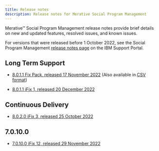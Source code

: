 ```yaml
---
title: Release notes
description: Release notes for Merative Social Program Management
---
```


Merative™ Social Program Management release notes provide brief details on new and updated features, resolved issues, and known issues.

For versions that were released before 1 October 2022, see the Social Program Management [release notes page](https://www.ibm.com/support/pages/node/713035) on the IBM Support Portal.

## Long Term Support

* [8.0.1.1 Fix Pack, released 17 November 2022](/pdf/releasenotes/spm-release-notes-8011.pdf) (Also available in [CSV format](/csv/ReleaseNotes_8.0.1.1.csv))

* [8.0.1.1 iFix 1, released 20 December 2022](/pdf/releasenotes/spm-release-notes-8011-iFix1.pdf)
<!--* [8.0.1.1 iFix 1, Released 20 December 2022 (HTML-TEST)](/8011_iFix1.html)-->

## Continuous Delivery

* [8.0.2.0 iFix 3, released 25 October 2022](/pdf/releasenotes/spm8020ifix3.pdf)
<!--* [8.0.2.0 iFix 4, released 21 December 2022](/pdf/releasenotes/spm-release-notes-8020-iFix4.pdf)-->
<!--* [8.0.2.0 iFix 4, released 21 December 2022 (HTML-TEST)](/802_iFix4.html)-->

## 7.0.10.0

* [7.0.10.0 iFix 12, released 29 November 2022](/pdf/releasenotes/spm70100ifix12.pdf)

<!--<Row className="resource-card-group">

<Column colMd={4} colLg={4} noGutterSm>
<ResourceCard
    title="8.0.2.0 iFix3"
    subTitle="Release"
    actionIcon="arrowRight"
    href="/spm/release-notes/releases/8010">

</ResourceCard>
</Column>
</Row>-->
